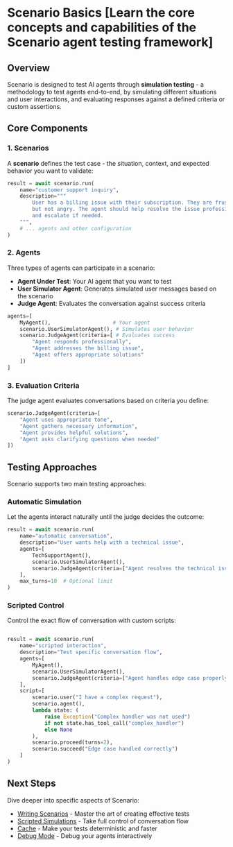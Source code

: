 # Scenario Basics [Learn the core concepts and capabilities of the Scenario agent testing framework]

## Overview

Scenario is designed to test AI agents through **simulation testing** - a methodology to test agents end-to-end, by simulating different situations and user interactions, and evaluating responses against a defined criteria or custom assertions.

## Core Components

### 1. Scenarios
A **scenario** defines the test case - the situation, context, and expected behavior you want to validate:

```python
result = await scenario.run(
    name="customer support inquiry",
    description="""
        User has a billing issue with their subscription. They are frustrated
        but not angry. The agent should help resolve the issue professionally
        and escalate if needed.
    """,
    # ... agents and other configuration
)
```

### 2. Agents
Three types of agents can participate in a scenario:

- **Agent Under Test**: Your AI agent that you want to test
- **User Simulator Agent**: Generates simulated user messages based on the scenario
- **Judge Agent**: Evaluates the conversation against success criteria

```python
agents=[
    MyAgent(),                    # Your agent
    scenario.UserSimulatorAgent(), # Simulates user behavior
    scenario.JudgeAgent(criteria=[ # Evaluates success
        "Agent responds professionally",
        "Agent addresses the billing issue",
        "Agent offers appropriate solutions"
    ])
]
```

### 3. Evaluation Criteria
The judge agent evaluates conversations based on criteria you define:

```python
scenario.JudgeAgent(criteria=[
    "Agent uses appropriate tone",
    "Agent gathers necessary information",
    "Agent provides helpful solutions",
    "Agent asks clarifying questions when needed"
])
```

## Testing Approaches

Scenario supports two main testing approaches:

### Automatic Simulation
Let the agents interact naturally until the judge decides the outcome:

```python
result = await scenario.run(
    name="automatic conversation",
    description="User wants help with a technical issue",
    agents=[
        TechSupportAgent(),
        scenario.UserSimulatorAgent(),
        scenario.JudgeAgent(criteria=["Agent resolves the technical issue"])
    ],
    max_turns=10  # Optional limit
)
```

### Scripted Control
Control the exact flow of conversation with custom scripts:

```python

result = await scenario.run(
    name="scripted interaction",
    description="Test specific conversation flow",
    agents=[
        MyAgent(),
        scenario.UserSimulatorAgent(),
        scenario.JudgeAgent(criteria=["Agent handles edge case properly"])
    ],
    script=[
        scenario.user("I have a complex request"),
        scenario.agent(),
        lambda state: (
            raise Exception("Complex handler was not used")
            if not state.has_tool_call("complex_handler")
            else None
        ),
        scenario.proceed(turns=2),
        scenario.succeed("Edge case handled correctly")
    ]
)
```

## Next Steps

Dive deeper into specific aspects of Scenario:

- [Writing Scenarios](./writing-scenarios) - Master the art of creating effective tests
- [Scripted Simulations](./scripted-simulations) - Take full control of conversation flow
- [Cache](./cache) - Make your tests deterministic and faster
- [Debug Mode](./debug-mode) - Debug your agents interactively